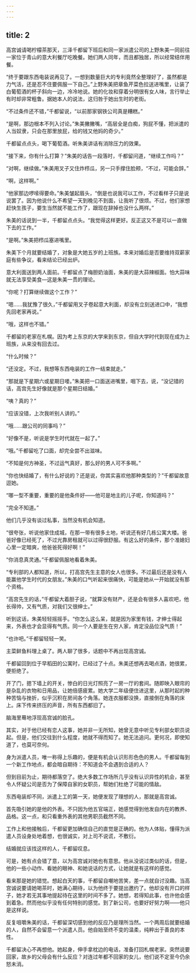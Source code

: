 ```yaml
---
---
---
```

title: 2
---



高宫诚请喝柠檬茶那天，三泽千都留下班后和同一家派遣公司的上野朱美一同前往一家位于青山的意大利餐厅吃晚餐。她们两人同年，而且都独居，所以经常结伴用餐。

“终于要跟东西电装说再见了。一想到数量巨大的专利竟然全整理好了，虽然都是力气活，还是忍不住要佩服一下自己。”上野朱美把章鱼芹菜色拉送进嘴里，让装了白葡萄酒的杯子斜向一边，冷冷地说。她的化妆和穿着分明很有女人味，言行举止有时却非常粗鲁。据她本人的说法，这归咎于她出生时的老街。

“不过条件还不错，”千都留说，“以前那家钢铁公司真是糟糕。”

“是啊，那边根本不列入讨论。”朱美撇撇嘴，“高层全是白痴，狗屁不懂，把派遣的人当奴隶，只会在那里放屁，给的钱又他妈的奇少。”

千都留点点头，喝下葡萄酒。听朱美讲话有消除压力的效果。

“接下来，你有什么打算？”朱美的话告一段落时，千都留问道，“继续工作吗？”

“对啊，继续做。”朱美用叉子又住炸栉瓜，另一只手撑住脸颊，“不过，可能会辞。”

“啊，这样啊。”

“他家那边啰嗦得要命。”朱美皱起眉头，“倒是也说我可以工作，不过看样子只是说说罢了。因为他说什么不希望一天到晚见不到面，让我听了很烦。不过，他们家想赶快生孩子，要生当然就不能工作了，跟现在辞掉也没什么两样。”

朱美的话说到一半，千都留点点头。“我觉得这样更好。反正这又不是可以一直做下去的工作。”

“是啊。”朱美把栉瓜塞进嘴里。

朱美下个月就要结婚了，对象是大她五岁的上班族。本来对婚后是否要维持双薪家庭有些争议，看来结论已经出炉。

意大利面送到两人面前。千都留点了梅胆奶油面，朱美的是大蒜辣椒面。怕大蒜味就无法享受美食—这是朱美一贯的理论。

“你呢？打算继续做这个工作？”

“嗯……我犹豫了很久，”千都留用叉子卷起意大利面，却没有立刻送进口中，“我想先回老家再说。”

“哦，这样也不错。”

千都留的老家在札幌。因为考上东京的大学来到东京，但自大学时代到现在成为上班族，从来没有回去过。

“什么时候？”

“还没定。不过，我想等东西电装的工作一结束就走。”

“那就是下星期六或星期日喽。”朱美把一口面送进嘴里，咽下去，说，“没记错的话，高宫先生好像就是那个星期日结婚。”

“咦？真的？”

“应该没错，上次我听别人讲的。”

“哦……跟公司的同事吗？”

“好像不是，听说是学生时代就在一起了。”

“哦。”千都留吃了口面，却完全尝不出滋味。

“不知是何方神圣，不过运气真好，那么好的男人可不多啊。”

“你也快结婚了，有什么好说的？还是说，你其实喜欢他那种类型的？”千都留故意逗她。

“哪一型不重要，重要的是他条件好——他可是地主的儿子呢，你知道吗？”

“完全不知道。”

他们几乎没有谈过私事，当然没有机会知道。

“很夸张，听说他家住成城，在那一带有很多土地，听说还有好几栋公寓大楼。爸爸好像已经死了，不过光靠房租就可以过得很舒服。有这么好的条件，那个准媳妇心里一定暗爽，他爸爸死得好啊！”

“你消息真灵通。”千都留佩服地看着朱美。

“专利部的人都知道，所以，打高宫先生主意的女人也很多。不过最后还是没有人能赢他学生时代的女朋友。”朱美的口气听起来很痛快，可能是她从一开始就没有那个资格。

“高宫先生的话，”千都留大着胆子说，“就算没有财产，还是会有很多人喜欢吧，他长得帅，又有气质，对我们又很绅士。”

听到这话，朱美轻轻摇摇手。“你怎么这么呆，就是因为家里有钱，才绅士得起来，外表也才会显得有气质。同一个人要是生在穷人家，肯定没品位没气质！”

“也许吧。”千都留轻轻一笑。

主菜鲜鱼料理上桌了。两人聊了很多，话题中不再出现高宫诚。

千都留回到位于早稻田的公寓时，已经过了十点。朱美还想再去喝点酒，她很累，便拒绝了。

开了门，摁下墙上的开关，惨白的日光灯照亮了一房一厅的套间。随即映入眼帘的是杂乱的衣物和日用品，让她倍感疲累。她大学二年级便住进这里，从那时起的种种苦恼与挫折，似乎沉积在房间各个角落。她连衣服都没换，直接倒在角落的床上。床下传来挤压的声音，所有东西都旧了。

脑海里蓦地浮现高宫诚的脸孔。

其实，对于他已经有恋人这事，她并非一无所知，她曾无意中听见专利部女职员说起。但是，他们交往到什么程度，她就不得而知了。她无法追问。更何况，即使知道了，也莫可奈何。

身为派遣人员，唯一称得上乐趣的，便是有机会认识形形色色的男人。千都留每到一个新工作地点，都会暗自期待：不知道会不会遇到合适的人？

但到目前为止，期待都落空了。绝大多数工作场所几乎没有认识异性的机会，甚至令人怀疑公司是否为了保障自家的女职员，帮她们杜绝了可能的情敌。

东西电装却不同，派遣上工的第一天，她便发现了理想的人，那就是高宫诚。

首先吸引她的是他的外表。不只因为他五官端正，她感觉得到他发自内在的教养、品格。这一点，和只看重外表的其他男职员截然不同。

工作上和他接触后，千都留更加确信自己的直觉是正确的。他为人体贴，懂得为派遣人员设身处地着想，也很诚实，对上司不说谎，不敷衍。

结婚就应该找这样的人，千都留叹息。

可是，她有点会错了意，以为高宫诚对她也有意思。他从没说过类似的话，但是，他的一些小动作、看她的眼神、和她说话的方式，让她就是有这样的感觉。

看来那是她的错觉。想起白天的事，千都留自嘲地苦笑，差一点就自讨没趣。当高宫诚说要请她喝茶时，她满心期待，以为他终于要提出邀约了。他却没有开口的样子，她才若无其事地提起待在这里的时间不多了。她想，若得知此事，也许他会感到着急。然而他似乎没有任何特别的感觉。到了新公司，也要好好努力啊——他只是这样说。

反复咀嚼朱美的话，千都留深切感到他的反应乃是理所当然。一个两周后就要结婚的人，自然不会留意一个派遣人员。他自始至终不变的温柔，纯粹出于善良的本性。

千都留决心不再想他。她起身，伸手拿枕边的电话，准备打回札幌老家。突然说要回家，故乡的父母会有什么反应？对连过年都不回家的女儿，他们说不定至今仍余怒未消。